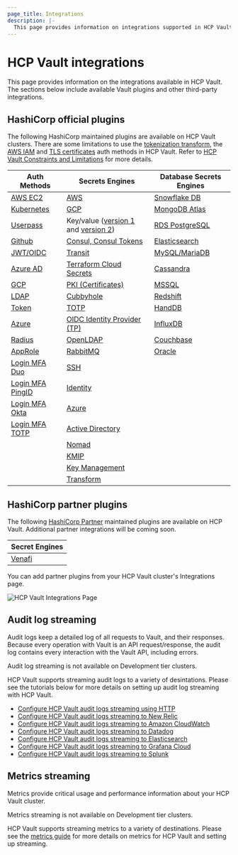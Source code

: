 ```yaml
---
page_title: Integrations
description: |-
  This page provides information on integrations supported in HCP Vault. 
---
```


# HCP Vault integrations 

This page provides information on the integrations available in HCP Vault. The sections below include available Vault plugins and other third-party integrations. 

## HashiCorp official plugins

The following HashiCorp maintained plugins are available on HCP Vault clusters. There are some limitations to use the [tokenization transform](/vault/docs/secrets/transform/tokenization), the [AWS IAM](/vault/docs/auth/aws#iam-auth-method) and [TLS certificates](/vault/docs/auth/cert) auth methods in HCP
Vault. Refer to [HCP Vault Constraints and Limitations](/hcp/docs/vault/constraints-and-limitations) for more details.

| Auth Methods                                                                   | Secrets Engines                                                                                                          | Database Secrets Engines                                    |
| ------------------------------------------------------------------------------ | ------------------------------------------------------------------------------------------------------------------------ | ------------------------------------------------------------|
| [AWS EC2](/vault/docs/secrets/aws)                                             | [AWS](/vault/docs/secrets/aws)                                                                                           | [Snowflake DB](/vault/docs/secrets/databases/snowflake)     |
| [Kubernetes](/vault/docs/auth/kubernetes)                                      | [GCP](/vault/docs/secrets/gcp)                                                                                           | [MongoDB Atlas](/vault/docs/secrets/databases/mongodbatlas) |
| [Userpass](/vault/docs/auth/userpass)                                          | Key/value ([version 1](/vault/docs/secrets/kv/kv-v1) and [version 2](/vault/docs/secrets/kv/kv-v2))                      | [RDS PostgreSQL](/vault/docs/secrets/databases/postgresql)  |
| [Github](/vault/docs/auth/github)                                              | [Consul, Consul Tokens](/vault/docs/secrets/consul)                                                                      | [Elasticsearch](/vault/docs/secrets/databases/elasticdb)    |
| [JWT/OIDC](/vault/docs/auth/jwt)                                               | [Transit](/vault/docs/secrets/transit)                                                                                   | [MySQL/MariaDB](/vault/docs/secrets/databases/mysql-maria)  |
| [Azure AD](/vault/docs/auth/jwt/oidc_providers#azure-active-directory-aad)     | [Terraform Cloud Secrets](/vault/docs/secrets/terraform)                                                                 | [Cassandra](/vault/docs/secrets/databases/cassandra)        |
| [GCP](/vault/docs/auth/gcp)                                                    | [PKI (Certificates)](/vault/docs/secrets/pki)                                                                            | [MSSQL](/vault/docs/secrets/databases/mssql)                |
| [LDAP](/vault/docs/auth/ldap)                                                  | [Cubbyhole](/vault/docs/secrets/cubbyhole)                                                                               | [Redshift](/vault/docs/secrets/databases/redshift)          |
| [Token](/vault/docs/auth/token)                                                | [TOTP](/vault/docs/secrets/totp)                                                                                         | [HandDB](/vault/docs/secrets/databases/hanadb)              |
| [Azure](/vault/docs/auth/azure)                                                | [OIDC Identity Provider (TP)](/vault/docs/secrets/identity/oidc-provider)                                                | [InfluxDB](/vault/docs/secrets/databases/influxdb)          |
| [Radius](/vault/docs/auth/radius)                                              | [OpenLDAP](/vault/docs/secrets/openldap)                                                                                 | [Couchbase](/vault/docs/secrets/databases/couchbase)        |
| [AppRole](/vault/docs/auth/approle)                                            | [RabbitMQ](/vault/docs/secrets/rabbitmq)                                                                                 | [Oracle](/vault/docs/secrets/databases/oracle)              |
| [Login MFA Duo](/vault/docs/auth/login-mfa#duo)                                | [SSH](/vault/docs/secrets/ssh)                                                                                           |
| [Login MFA PingID](/vault/docs/auth/login-mfa#pingid)                          | [Identity](/vault/docs/secrets/identity)                                                                                 |
| [Login MFA Okta](/vault/docs/auth/login-mfa#okta)                              | [Azure](/vault/docs/secrets/azure)                                                                                       |
| [Login MFA TOTP](/vault/docs/auth/login-mfa#time-based-one-time-password-totp) | [Active Directory](/vault/docs/secrets/ad)                                                                               |
|                                                                                | [Nomad](/vault/docs/secrets/nomad)                                                                                       |
|                                                                                | [KMIP](/vault/docs/secrets/kmip)                                                                                         |
|                                                                                | [Key Management](/vault/docs/secrets/key-management)                                                                     |
|                                                                                | [Transform](/vault/docs/secrets/transform)                                                                               |

## HashiCorp partner plugins 

The following [HashiCorp Partner](https://www.hashicorp.com/partners) maintained plugins are available on HCP Vault. Additional partner integrations will be coming soon.

| Secret Engines                                                                 |
| ------------------------------------------------------------------------------ |
| [Venafi](/vault/docs/secrets/venafi)                                           |

You can add partner plugins from your HCP Vault cluster's Integrations page.

![HCP Vault Integrations Page](/img/docs/vault/hcpv-integrations-page.png)

## Audit log streaming 

Audit logs keep a detailed log of all requests to Vault, and their responses. 
Because every operation with Vault is an API request/response, the audit log contains every interaction with the Vault API, including errors. 

<Note>

Audit log streaming is not available on Development tier clusters. 

</Note>

HCP Vault supports streaming audit logs to a variety of desintations. Please see the tutorials below for more details on setting up audit log streaming with HCP Vault. 

- [Configure HCP Vault audit logs streaming using HTTP](/vault/tutorials/cloud-monitoring/vault-audit-log-http)
- [Configure HCP Vault audit logs streaming to New Relic](/vault/tutorials/cloud-monitoring/vault-audit-log-new-relic)
- [Configure HCP Vault audit logs streaming to Amazon CloudWatch](/vault/tutorials/cloud-monitoring/vault-audit-log-cloudwatch)
- [Configure HCP Vault audit logs streaming to Datadog](/vault/tutorials/cloud-monitoring/vault-audit-log-datadog)
- [Configure HCP Vault audit logs streaming to Elasticsearch](/vault/tutorials/cloud-monitoring/vault-audit-log-elastic)
- [Configure HCP Vault audit logs streaming to Grafana Cloud](/vault/tutorials/cloud-monitoring/vault-audit-log-grafana)
- [Configure HCP Vault audit logs streaming to Splunk](/vault/tutorials/cloud-monitoring/vault-audit-log-splunk)

## Metrics streaming

Metrics provide critical usage and performance information about your HCP Vault cluster. 

<Note>

Metrics streaming is not available on Development tier clusters. 

</Note>

HCP Vault supports streaming metrics to a variety of destinations. Please see the [metrics guide](/vault/tutorials/cloud-monitoring/vault-metrics-guide) for more details on metrics for HCP Vault and setting up streaming.